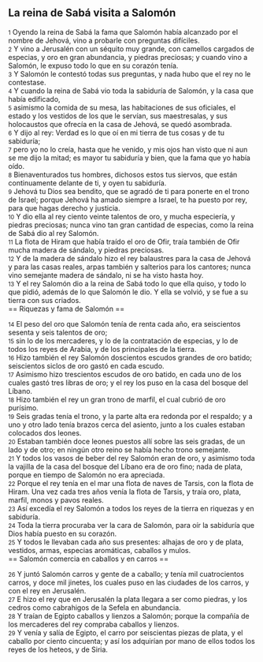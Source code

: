 == La reina de Sabá visita a Salomón ==

{{anchor|1}} <small>1</small> Oyendo la reina de Sabá la fama que Salomón había alcanzado por el nombre de Jehová, vino a probarle con preguntas difíciles.<br>
{{anchor|2}} <small>2</small> Y vino a Jerusalén con un séquito muy grande, con camellos cargados de especias, y oro en gran abundancia, y piedras preciosas; y cuando vino a Salomón, le expuso todo lo que en su corazón tenía.<br>
{{anchor|3}} <small>3</small> Y Salomón le contestó todas sus preguntas, y nada hubo que el rey no le contestase.<br>
{{anchor|4}} <small>4</small> Y cuando la reina de Sabá vio toda la sabiduría de Salomón, y la casa que había edificado,<br>
{{anchor|5}} <small>5</small> asimismo la comida de su mesa, las habitaciones de sus oficiales, el estado y los vestidos de los que le servían, sus maestresalas, y sus holocaustos que ofrecía en la casa de Jehová, se quedó asombrada.<br>
{{anchor|6}} <small>6</small> Y dijo al rey: Verdad es lo que oí en mi tierra de tus cosas y de tu sabiduría;<br>
{{anchor|7}} <small>7</small> pero yo no lo creía, hasta que he venido, y mis ojos han visto que ni aun se me dijo la mitad; es mayor tu sabiduría y bien, que la fama que yo había oído.<br>
{{anchor|8}} <small>8</small> Bienaventurados tus hombres, dichosos estos tus siervos, que están continuamente delante de ti, y oyen tu sabiduría.<br>
{{anchor|9}} <small>9</small> Jehová tu Dios sea bendito, que se agradó de ti para ponerte en el trono de Israel; porque Jehová ha amado siempre a Israel, te ha puesto por rey, para que hagas derecho y justicia.<br>
{{anchor|10}} <small>10</small> Y dio ella al rey ciento veinte talentos de oro,  y mucha especiería, y piedras preciosas; nunca vino tan gran cantidad de especias, como la reina de Sabá dio al rey Salomón.<br>
{{anchor|11}} <small>11</small> La flota de Hiram que había traído el oro de Ofir, traía también de Ofir mucha madera de sándalo, y piedras preciosas.<br>
{{anchor|12}} <small>12</small> Y de la madera de sándalo hizo el rey balaustres para la casa de Jehová y para las casas reales, arpas también y salterios para los cantores; nunca vino semejante madera de sándalo, ni se ha visto hasta hoy.<br>
{{anchor|13}} <small>13</small> Y el rey Salomón dio a la reina de Sabá todo lo que ella quiso, y todo lo que pidió, además de lo que Salomón le dio. Y ella se volvió, y se fue a su tierra con sus criados.<br>
== Riquezas y fama de Salomón ==

{{anchor|14}} <small>14</small> El peso del oro que Salomón tenía de renta cada año, era seiscientos sesenta y seis talentos de oro;<br>
{{anchor|15}} <small>15</small> sin lo de los mercaderes, y lo de la contratación de especias, y lo de todos los reyes de Arabia, y de los principales de la tierra.<br>
{{anchor|16}} <small>16</small> Hizo también el rey Salomón doscientos escudos grandes de oro batido; seiscientos siclos de oro   gastó en cada escudo.<br>
{{anchor|17}} <small>17</small> Asimismo hizo trescientos escudos de oro batido, en cada uno de los cuales gastó tres libras de oro; y el rey los puso en la casa del bosque del Líbano.<br>
{{anchor|18}} <small>18</small> Hizo también el rey un gran trono de marfil, el cual cubrió de oro purísimo.<br>
{{anchor|19}} <small>19</small> Seis gradas tenía el trono, y la parte alta era redonda por el respaldo; y a uno y otro lado tenía brazos cerca del asiento, junto a los cuales estaban colocados dos leones.<br>
{{anchor|20}} <small>20</small> Estaban también doce leones puestos allí sobre las seis gradas, de un lado y de otro; en ningún otro reino se había hecho trono semejante.<br>
{{anchor|21}} <small>21</small> Y todos los vasos de beber del rey Salomón eran de oro, y asimismo toda la vajilla de la casa del bosque del Líbano era de oro fino; nada de plata, porque en tiempo de Salomón no era apreciada.<br>
{{anchor|22}} <small>22</small> Porque el rey tenía en el mar una flota de naves de Tarsis, con la flota de Hiram. Una vez cada tres años venía la flota de Tarsis, y traía oro, plata, marfil, monos y pavos reales.<br>
{{anchor|23}} <small>23</small> Así excedía el rey Salomón a todos los reyes de la tierra en riquezas y en sabiduría.<br>
{{anchor|24}} <small>24</small> Toda la tierra procuraba ver la cara de Salomón, para oír la sabiduría que Dios había puesto en su corazón.<br>
{{anchor|25}} <small>25</small> Y todos le llevaban cada año sus presentes: alhajas de oro y de plata, vestidos, armas, especias aromáticas, caballos y mulos.<br>
== Salomón comercia en caballos y en carros ==

{{anchor|26}} <small>26</small> Y juntó Salomón carros y gente de a caballo; y tenía mil cuatrocientos carros, y doce mil jinetes, los cuales puso en las ciudades de los carros, y con el rey en Jerusalén.<br>
{{anchor|27}} <small>27</small> E hizo el rey que en Jerusalén la plata llegara a ser como piedras, y los cedros como cabrahigos de la Sefela en abundancia.<br>
{{anchor|28}} <small>28</small> Y traían de Egipto caballos y lienzos a Salomón; porque la compañía de los mercaderes del rey compraba caballos y lienzos.<br>
{{anchor|29}} <small>29</small> Y venía y salía de Egipto, el carro por seiscientas piezas de plata, y el caballo por ciento cincuenta; y así los adquirían por mano de ellos todos los reyes de los heteos, y de Siria.<br>
